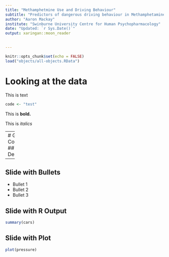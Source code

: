 ```yaml
---
title: "Methamphetmine Use and Driving Behaviour"
subtitle: "Predictors of dangerous driving behaviour in Methamphetamine users"
author: "Aaron Mackay"
institute: "Swinburne University Centre for Human Psychopharmacology"
date: "Updated: `r Sys.Date()`"
output: xaringan::moon_reader
  
  
---
```


```r
knitr::opts_chunk$set(echo = FALSE)
load("objects/all-objects.RData")
```
# Looking at the data
This is text

``` r
code <- "test"
```
This is __bold.__

This is _italics_

---
# Group Comparison
## Demographics
```r
dems.tbl
```

---
## Slide with Bullets

-   Bullet 1
-   Bullet 2
-   Bullet 3

## Slide with R Output

```r
summary(cars)
```

## Slide with Plot

```r
plot(pressure)
```
